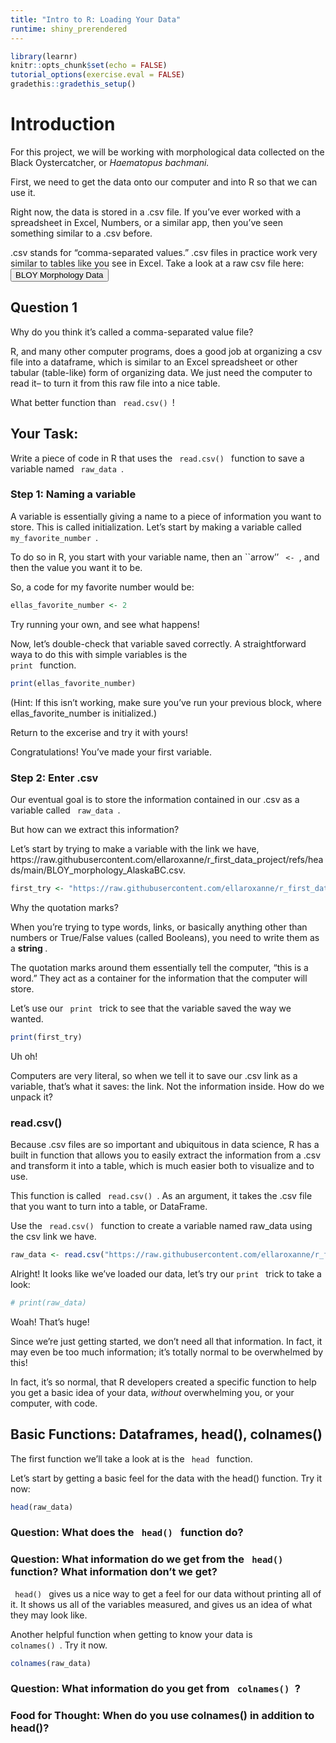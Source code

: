 ```yaml
---
title: "Intro to R: Loading Your Data"
runtime: shiny_prerendered
---
```


```r
library(learnr)
knitr::opts_chunk$set(echo = FALSE)
tutorial_options(exercise.eval = FALSE)
gradethis::gradethis_setup()
```

# Introduction

For this project, we will be working with morphological data collected on the Black Oystercatcher, or <i>Haematopus bachmani. </i>

First, we need to get the data onto our computer and into R so that we can use it. 

Right now, the data is stored in a .csv file. If you've ever worked with a spreadsheet in Excel, Numbers, or a similar app, then you've seen something similar to a .csv before. 

.csv stands for "comma-separated values." .csv files in practice work very similar to tables like you see in Excel. 
<!-- Make this link nice and clickable- maybe even a big button -->
Take a look at a raw csv file here:
<button onclick="window.location.href='https://raw.githubusercontent.com/ellaroxanne/r_first_data_project/refs/heads/main/data_and_metadata/BLOY_morphology_AlaskaBC.csv';">BLOY Morphology Data</button>

## Question 1 
Why do you think it's called a comma-separated value file? 

<!-- Text box to answer-->

R, and many other computer programs, does a good job at organizing a csv file into a dataframe, which is similar to an Excel spreadsheet or other tabular (table-like) form of organizing data. We just need the computer to read it-- to turn it from this raw file into a nice table. 

What better function than <code> read.csv() </code>!

## Your Task: 
Write a piece of code in R that uses the <code> read.csv() </code> function to save a variable named <code> raw_data </code>. 

### Step 1: Naming a variable

A variable is essentially giving a name to a piece of information you want to store. This is called initialization. 
Let's start by making a variable called <code> my_favorite_number </code>. 

To do so in R, you start with your variable name, then an ``arrow'' <code> <- </code>, and then the value you want it to be. 

So, a code for my favorite number would be:

```r
ellas_favorite_number <- 2
```


Try running your own, and see what happens!

<!-- Space for user to try one -->

Now, let's double-check that variable saved correctly. 
A straightforward waya to do this with simple variables is the <code> print </code> function.

```r
print(ellas_favorite_number)
```
(Hint: If this isn't working, make sure you've run your previous block, where ellas_favorite_number is initialized.)

Return to the excerise and try it with yours!

<!-- Space for user to write "print(my_favorite_number)"-->

<!-- Exercise with a string?-->

Congratulations! You've made your first variable. 

### Step 2: Enter .csv

Our eventual goal is to store the information contained in our .csv as a variable called <code> raw_data </code>.

But how can we extract this information? 

Let's start by trying to make a variable with the link we have, https://raw.githubusercontent.com/ellaroxanne/r_first_data_project/refs/heads/main/BLOY_morphology_AlaskaBC.csv. 

<!-- Have them copy this code, that's down below-->

```r
first_try <- "https://raw.githubusercontent.com/ellaroxanne/r_first_data_project/refs/heads/main/BLOY_morphology_AlaskaBC.csv"
```

Why the quotation marks? 

When you're trying to type words, links, or basically anything other than numbers or True/False values (called Booleans), you need to write them as a <b> string </b>. 

The quotation marks around them essentially tell the computer, "this is a word." They act as a container for the information that the computer will store. 

Let's use our <code> print </code> trick to see that the variable saved the way we wanted.

```r
print(first_try)
```

Uh oh! 

Computers are very literal, so when we tell it to save our .csv link as a variable, that's what it saves: the link. Not the information inside. How do we unpack it? 

### read.csv()

Because .csv files are so important and ubiquitous in data science, R has a built in function that allows you to easily extract the information from a .csv and transform it into a table, which is much easier both to visualize and to use. 

This function is called <code> read.csv() </code>. 
As an argument, it takes the .csv file that you want to turn into a table, or DataFrame. 

Use the <code> read.csv() </code> function to create a variable named raw_data using the csv link we have. 

<!-- This is our answer code; I want an interactive code box where they can try. The answer is revealed on the end or if they need a hint-->

```r
raw_data <- read.csv("https://raw.githubusercontent.com/ellaroxanne/r_first_data_project/refs/heads/main/BLOY_morphology_AlaskaBC.csv")
```

Alright! It looks like we've loaded our data, let's try our <code>print </code> trick to take a look:

<!-- Have the user type this 
I have it commented out just bc it's huge in the file -->
```r
# print(raw_data)
```

Woah! That's huge!

Since we're just getting started, we don't need all that information. In fact, it may even be too much information; it's totally normal to be overwhelmed by this!

In fact, it's so normal, that R developers created a specific function to help you get a basic idea of your data, <i> without </i> overwhelming you, or your computer, with code. 

## Basic Functions: Dataframes, head(), colnames()

The first function we'll take a look at is the <code> head </code> function. 

Let's start by getting a basic feel for the data with the head() function. Try it now:

```r
head(raw_data)
```

### Question: What does the <code> head() </code> function do? 
<!-- Answer box; eventual answer will just be "Displays the first six rows". Perhaps we can have a way for the computer to check, or self check-->

### Question: What information do we get from the <code> head() </code> function? What information don't we get? 
<!-- Brainstorming space as well. --> 

<code> head() </code> gives us a nice way to get a feel for our data without printing all of it. 
It shows us all of the variables measured, and gives us an idea of what they may look like. 

<!-- Note to self: perhaps there should be some explanation between variable (c.s.) and variable (stats) -->


Another helpful function when getting to know your data is <code> colnames() </code>. Try it now.

```r
colnames(raw_data)
```

### Question: What information do you get from <code> colnames() </code>? 

<!-- Text box. Eventual answer: a list of each variable that was collected for this data set--> 

### Food for Thought: When do you use colnames() in addition to head()? 

<!-- brainstorming box--> 
